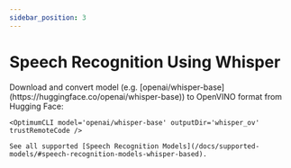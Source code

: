 ```yaml
---
sidebar_position: 3
---
```


# Speech Recognition Using Whisper

<ConvertModelSection>
    Download and convert model (e.g. [openai/whisper-base](https://huggingface.co/openai/whisper-base)) to OpenVINO format from Hugging Face:

    <OptimumCLI model='openai/whisper-base' outputDir='whisper_ov' trustRemoteCode />

    See all supported [Speech Recognition Models](/docs/supported-models/#speech-recognition-models-whisper-based).
</ConvertModelSection>

<RunModelSection />

<UsageOptionsSection />
